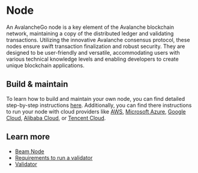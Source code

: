 # Node

An AvalancheGo node is a key element of the Avalanche blockchain network, maintaining a copy of the distributed ledger and validating transactions. Utilizing the innovative Avalanche consensus protocol, these nodes ensure swift transaction finalization and robust security. They are designed to be user-friendly and versatile, accommodating users with various technical knowledge levels and enabling developers to create unique blockchain applications.

## Build & maintain

To learn how to build and maintain your own node, you can find detailed step-by-step instructions [here](https://docs.avax.network/nodes). Additionally, you can find there instructions to run your node with cloud providers like [AWS](https://docs.avax.network/nodes/build/setting-up-an-avalanche-node-with-amazon-web-services-aws), [Microsoft Azure](https://docs.avax.network/nodes/build/set-up-an-avalanche-node-with-microsoft-azure), [Google Cloud](https://docs.avax.network/nodes/build/set-up-an-avalanche-node-with-google-cloud-platform), [Alibaba Cloud](https://docs.avax.network/nodes/build/set-up-node-on-alibaba-cloud), or [Tencent Cloud](https://docs.avax.network/nodes/build/set-up-node-on-tencent-cloud). 



## Learn more

- [Beam Node](/chain/nodes/beam-node)
- [Requirements to run a validator](/chain/nodes/requirements-validator)
- [Validator](/chain/nodes/validator) 